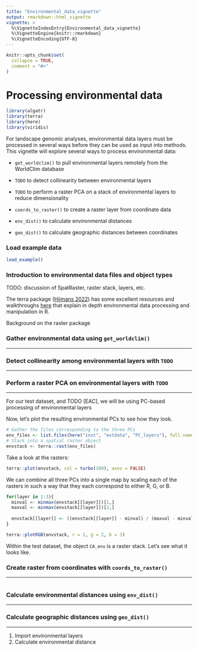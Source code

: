 ```yaml
---
title: "Environmental_data_vignette"
output: rmarkdown::html_vignette
vignette: >
  %\VignetteIndexEntry{Environmental_data_vignette}
  %\VignetteEngine{knitr::rmarkdown}
  %\VignetteEncoding{UTF-8}
---
```


```r
knitr::opts_chunk$set(
  collapse = TRUE,
  comment = "#>"
)
```

# Processing environmental data

```r
library(algatr)
library(terra)
library(here)
library(viridis)
```

For landscape genomic analyses, environmental data layers must be processed in several ways before they can be used as input into methods. This vignette will explore several ways to process environmental data:

-   `get_worldclim()` to pull environmental layers remotely from the WorldClim database

-   `TODO` to detect collinearity between environmental layers

-   `TODO` to perform a raster PCA on a stack of environmental layers to reduce dimensionality

-   `coords_to_raster()` to create a raster layer from coordinate data

-   `env_dist()` to calculate environmental distances

-   `geo_dist()` to calculate geographic distances between coordinates

### Load example data

```r
load_example()
```

### Introduction to environmental data files and object types

TODO: discussion of SpatRaster, raster stack, layers, etc.

The terra package ([Hijmans 2022](https://cran.r-project.org/web/packages/terra/index.html)) has some excellent resources and walkthroughs [here](https://rspatial.org/terra/) that explain in depth environmental data processing and manipulation in R.

Background on the raster package 

### Gather environmental data using `get_worldclim()`

------------------------------------------------------------------------

### Detect collinearity among environmental layers with `TODO`

------------------------------------------------------------------------

### Perform a raster PCA on environmental layers with `TODO`

------------------------------------------------------------------------

For our test dataset, and TODO [EAC], we will be using PC-based processing of environmental layers

Now, let's plot the resulting environmental PCs to see how they look.

```r
# Gather the files corresponding to the three PCs
env_files <- list.files(here("inst", "extdata", "PC_layers"), full.names = TRUE)
# Stack into a spatial raster object
envstack <- terra::rast(env_files)
```

Take a look at the rasters:

```r
terra::plot(envstack, col = turbo(100), axes = FALSE)
```

We can combine all three PCs into a single map by scaling each of the rasters in such a way that they each correspond to either R, G, or B.

```r
for(layer in 1:3){
  minval <- minmax(envstack[[layer]])[1,]
  maxval <- minmax(envstack[[layer]])[2,]
  
  envstack[[layer]] <- ((envstack[[layer]] - minval) / (maxval - minval))*255
}

terra::plotRGB(envstack, r = 1, g = 2, b = 3)
```

Within the test dataset, the object `CA_env` is a raster stack. Let's see what it looks like.

### Create raster from coordinates with `coords_to_raster()`

------------------------------------------------------------------------

```r

```

### Calculate environmental distances using `env_dist()`

------------------------------------------------------------------------

### Calculate geographic distances using `geo_dist()`

------------------------------------------------------------------------
(1) Import environmental layers
(2) Calculate environmental distance



